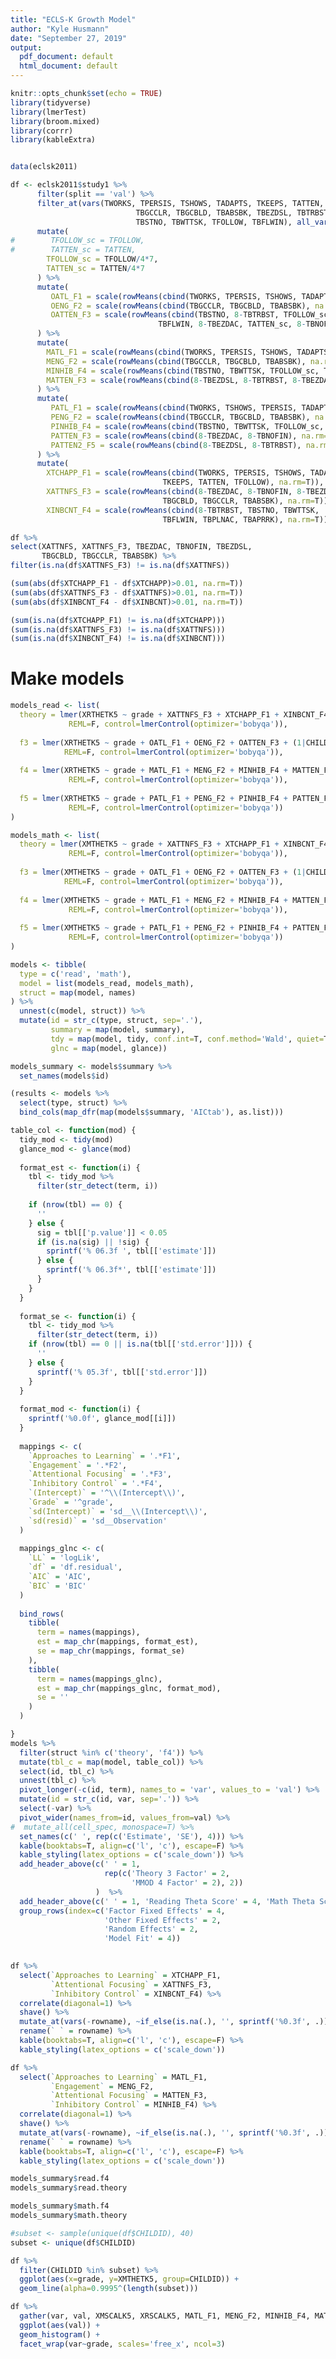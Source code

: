 ```yaml
---
title: "ECLS-K Growth Model"
author: "Kyle Husmann"
date: "September 27, 2019"
output:
  pdf_document: default
  html_document: default
---
```


```r
knitr::opts_chunk$set(echo = TRUE)
library(tidyverse)
library(lmerTest)
library(broom.mixed)
library(corrr)
library(kableExtra)


data(eclsk2011)

df <- eclsk2011$study1 %>%
      filter(split == 'val') %>%
      filter_at(vars(TWORKS, TPERSIS, TSHOWS, TADAPTS, TKEEPS, TATTEN,
                            TBGCCLR, TBGCBLD, TBABSBK, TBEZDSL, TBTRBST, TBEZDAC, TBNOFIN,
                            TBSTNO, TBWTTSK, TFOLLOW, TBFLWIN), all_vars(!is.na(.))) %>%
      mutate(
#        TFOLLOW_sc = TFOLLOW,
#        TATTEN_sc = TATTEN,
        TFOLLOW_sc = TFOLLOW/4*7,
        TATTEN_sc = TATTEN/4*7
      ) %>%
      mutate(
         OATL_F1 = scale(rowMeans(cbind(TWORKS, TPERSIS, TSHOWS, TADAPTS, TKEEPS), na.rm=T)),
         OENG_F2 = scale(rowMeans(cbind(TBGCCLR, TBGCBLD, TBABSBK), na.rm=T)),
         OATTEN_F3 = scale(rowMeans(cbind(TBSTNO, 8-TBTRBST, TFOLLOW_sc, TBWTTSK, 8-TBEZDSL,
                                 TBFLWIN, 8-TBEZDAC, TATTEN_sc, 8-TBNOFIN), na.rm=T))
      ) %>%
      mutate(
        MATL_F1 = scale(rowMeans(cbind(TWORKS, TPERSIS, TSHOWS, TADAPTS, TKEEPS, TATTEN), na.rm=T)),
        MENG_F2 = scale(rowMeans(cbind(TBGCCLR, TBGCBLD, TBABSBK), na.rm=T)),
        MINHIB_F4 = scale(rowMeans(cbind(TBSTNO, TBWTTSK, TFOLLOW_sc, TBFLWIN), na.rm=T)),
        MATTEN_F3 = scale(rowMeans(cbind(8-TBEZDSL, 8-TBTRBST, 8-TBEZDAC, 8-TBNOFIN), na.rm=T))
      ) %>%
      mutate(
         PATL_F1 = scale(rowMeans(cbind(TWORKS, TSHOWS, TPERSIS, TADAPTS, TATTEN, TKEEPS), na.rm=T)),
         PENG_F2 = scale(rowMeans(cbind(TBGCCLR, TBGCBLD, TBABSBK), na.rm=T)),
         PINHIB_F4 = scale(rowMeans(cbind(TBSTNO, TBWTTSK, TFOLLOW_sc, TBFLWIN), na.rm=T)),
         PATTEN_F3 = scale(rowMeans(cbind(8-TBEZDAC, 8-TBNOFIN), na.rm=T)),
         PATTEN2_F5 = scale(rowMeans(cbind(8-TBEZDSL, 8-TBTRBST), na.rm=T))
      ) %>%
      mutate(
        XTCHAPP_F1 = scale(rowMeans(cbind(TWORKS, TPERSIS, TSHOWS, TADAPTS,
                                  TKEEPS, TATTEN, TFOLLOW), na.rm=T)),
        XATTNFS_F3 = scale(rowMeans(cbind(8-TBEZDAC, 8-TBNOFIN, 8-TBEZDSL,
                                  TBGCBLD, TBGCCLR, TBABSBK), na.rm=T)),
        XINBCNT_F4 = scale(rowMeans(cbind(8-TBTRBST, TBSTNO, TBWTTSK,
                                  TBFLWIN, TBPLNAC, TBAPRRK), na.rm=T)))
```

```r
df %>%
select(XATTNFS, XATTNFS_F3, TBEZDAC, TBNOFIN, TBEZDSL,
       TBGCBLD, TBGCCLR, TBABSBK) %>% 
filter(is.na(df$XATTNFS_F3) != is.na(df$XATTNFS))
```
```r
(sum(abs(df$XTCHAPP_F1 - df$XTCHAPP)>0.01, na.rm=T))
(sum(abs(df$XATTNFS_F3 - df$XATTNFS)>0.01, na.rm=T))
(sum(abs(df$XINBCNT_F4 - df$XINBCNT)>0.01, na.rm=T))

(sum(is.na(df$XTCHAPP_F1) != is.na(df$XTCHAPP)))
(sum(is.na(df$XATTNFS_F3) != is.na(df$XATTNFS)))
(sum(is.na(df$XINBCNT_F4) != is.na(df$XINBCNT)))

```
# Make models

```r
models_read <- list(
  theory = lmer(XRTHETK5 ~ grade + XATTNFS_F3 + XTCHAPP_F1 + XINBCNT_F4 + (1|CHILDID), df,
             REML=F, control=lmerControl(optimizer='bobyqa')),
  
  f3 = lmer(XRTHETK5 ~ grade + OATL_F1 + OENG_F2 + OATTEN_F3 + (1|CHILDID), df,
            REML=F, control=lmerControl(optimizer='bobyqa')),
  
  f4 = lmer(XRTHETK5 ~ grade + MATL_F1 + MENG_F2 + MINHIB_F4 + MATTEN_F3 + (1|CHILDID), df,
             REML=F, control=lmerControl(optimizer='bobyqa')),
  
  f5 = lmer(XRTHETK5 ~ grade + PATL_F1 + PENG_F2 + PINHIB_F4 + PATTEN_F3 + PATTEN2_F5 + (1|CHILDID), df,
             REML=F, control=lmerControl(optimizer='bobyqa'))
)

models_math <- list(
  theory = lmer(XMTHETK5 ~ grade + XATTNFS_F3 + XTCHAPP_F1 + XINBCNT_F4 + (1|CHILDID), df,
             REML=F, control=lmerControl(optimizer='bobyqa')),
  
  f3 = lmer(XMTHETK5 ~ grade + OATL_F1 + OENG_F2 + OATTEN_F3 + (1|CHILDID), df,
            REML=F, control=lmerControl(optimizer='bobyqa')),
  
  f4 = lmer(XMTHETK5 ~ grade + MATL_F1 + MENG_F2 + MINHIB_F4 + MATTEN_F3 + (1|CHILDID), df,
             REML=F, control=lmerControl(optimizer='bobyqa')),
  
  f5 = lmer(XMTHETK5 ~ grade + PATL_F1 + PENG_F2 + PINHIB_F4 + PATTEN_F3 + PATTEN2_F5 + (1|CHILDID), df,
             REML=F, control=lmerControl(optimizer='bobyqa')) 
)
```

```r
models <- tibble(
  type = c('read', 'math'),
  model = list(models_read, models_math),
  struct = map(model, names)
) %>%
  unnest(c(model, struct)) %>%
  mutate(id = str_c(type, struct, sep='.'),
         summary = map(model, summary),
         tdy = map(model, tidy, conf.int=T, conf.method='Wald', quiet=T),
         glnc = map(model, glance))

models_summary <- models$summary %>%
  set_names(models$id)

(results <- models %>%
  select(type, struct) %>%
  bind_cols(map_dfr(map(models$summary, 'AICtab'), as.list)))
```

```r
table_col <- function(mod) {
  tidy_mod <- tidy(mod)
  glance_mod <- glance(mod)
  
  format_est <- function(i) {
    tbl <- tidy_mod %>%
      filter(str_detect(term, i))
    
    if (nrow(tbl) == 0) {
      ''
    } else {
      sig = tbl[['p.value']] < 0.05
      if (is.na(sig) || !sig) {
        sprintf('% 06.3f ', tbl[['estimate']])
      } else {
        sprintf('% 06.3f*', tbl[['estimate']])
      }
    }
  }
  
  format_se <- function(i) {
    tbl <- tidy_mod %>%
      filter(str_detect(term, i))   
    if (nrow(tbl) == 0 || is.na(tbl[['std.error']])) {
      '' 
    } else {
      sprintf('% 05.3f', tbl[['std.error']])
    }
  }
  
  format_mod <- function(i) {
    sprintf('%0.0f', glance_mod[[i]])
  }
  
  mappings <- c(
    `Approaches to Learning` = '.*F1',
    `Engagement` = '.*F2',
    `Attentional Focusing` = '.*F3',
    `Inhibitory Control` = '.*F4',
    `(Intercept)` = '^\\(Intercept\\)',
    `Grade` = '^grade',      
    `sd(Intercept)` = 'sd__\\(Intercept\\)',
    `sd(resid)` = 'sd__Observation'
  )
  
  mappings_glnc <- c(
    `LL` = 'logLik',
    `df` = 'df.residual',
    `AIC` = 'AIC',
    `BIC` = 'BIC'
  )
  
  bind_rows(
    tibble(
      term = names(mappings),
      est = map_chr(mappings, format_est),
      se = map_chr(mappings, format_se)
    ),
    tibble(
      term = names(mappings_glnc),
      est = map_chr(mappings_glnc, format_mod),
      se = ''
    )
  )

}
models %>%
  filter(struct %in% c('theory', 'f4')) %>%
  mutate(tbl_c = map(model, table_col)) %>%
  select(id, tbl_c) %>%
  unnest(tbl_c) %>%
  pivot_longer(-c(id, term), names_to = 'var', values_to = 'val') %>%
  mutate(id = str_c(id, var, sep='.')) %>%
  select(-var) %>%
  pivot_wider(names_from=id, values_from=val) %>%
#  mutate_all(cell_spec, monospace=T) %>%
  set_names(c(' ', rep(c('Estimate', 'SE'), 4))) %>%
  kable(booktabs=T, align=c('l', 'c'), escape=F) %>%
  kable_styling(latex_options = c('scale_down')) %>%
  add_header_above(c(' ' = 1,
                     rep(c('Theory 3 Factor' = 2,
                           'MMOD 4 Factor' = 2), 2))
                   )  %>%
  add_header_above(c(' ' = 1, 'Reading Theta Score' = 4, 'Math Theta Score' = 4)) %>%
  group_rows(index=c('Factor Fixed Effects' = 4,
                     'Other Fixed Effects' = 2,
                     'Random Effects' = 2,
                     'Model Fit' = 4))
 
```
```r
df %>%
  select(`Approaches to Learning` = XTCHAPP_F1,
         `Attentional Focusing` = XATTNFS_F3,
         `Inhibitory Control` = XINBCNT_F4) %>% 
  correlate(diagonal=1) %>%
  shave() %>%
  mutate_at(vars(-rowname), ~if_else(is.na(.), '', sprintf('%0.3f', .))) %>%
  rename(` ` = rowname) %>%
  kable(booktabs=T, align=c('l', 'c'), escape=F) %>%
  kable_styling(latex_options = c('scale_down'))
```

```r
df %>%
  select(`Approaches to Learning` = MATL_F1,
         `Engagement` = MENG_F2,
         `Attentional Focusing` = MATTEN_F3,
         `Inhibitory Control` = MINHIB_F4) %>%
  correlate(diagonal=1) %>%
  shave() %>%
  mutate_at(vars(-rowname), ~if_else(is.na(.), '', sprintf('%0.3f', .))) %>%
  rename(` ` = rowname) %>%
  kable(booktabs=T, align=c('l', 'c'), escape=F) %>%
  kable_styling(latex_options = c('scale_down'))
```

```r
models_summary$read.f4
models_summary$read.theory
```

```r
models_summary$math.f4
models_summary$math.theory
```

```r
#subset <- sample(unique(df$CHILDID), 40)
subset <- unique(df$CHILDID)

df %>%
  filter(CHILDID %in% subset) %>%
  ggplot(aes(x=grade, y=XMTHETK5, group=CHILDID)) +
  geom_line(alpha=0.9995^(length(subset)))

```

```r
df %>%
  gather(var, val, XMSCALK5, XRSCALK5, MATL_F1, MENG_F2, MINHIB_F4, MATTEN_F3, XATTNFS_F3, XTCHAPP_F1, XINBCNT_F4) %>%
  ggplot(aes(val)) +
  geom_histogram() +
  facet_wrap(var~grade, scales='free_x', ncol=3)
```
